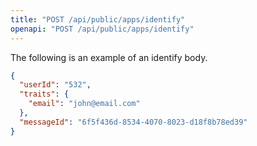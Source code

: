 ```yaml
---
title: "POST /api/public/apps/identify"
openapi: "POST /api/public/apps/identify"
---
```


The following is an example of an identify body.

```json example body
{
  "userId": "532",
  "traits": {
    "email": "john@email.com"
  },
  "messageId": "6f5f436d-8534-4070-8023-d18f8b78ed39"
}
```